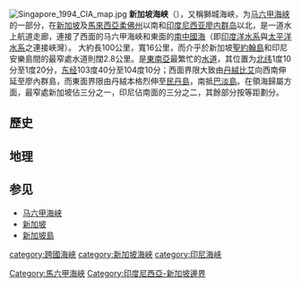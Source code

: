 [[File:Singapore_1994_CIA_map.jpg|thumb]]
'''新加坡海峡'''（{{lang-en|'''Singapore Strait'''}}），又稱獅城海峽，为[[马六甲海峡|马六甲海峡]]的一部分，在[[新加坡|新加坡]]及[[馬來西亞|馬來西亞]][[柔佛州|柔佛州]]以南和[[印度尼西亚|印度尼西亚]][[廖内群岛|廖内群岛]]以北，是一道水上航道走廊，連接了西面的马六甲海峽和東面的[[南中國海|南中國海]]（即[[印度洋水系|印度洋水系]]與[[太平洋水系|太平洋水系]]之連接峽灣）。 大約長100公里，寬16公里，而介乎於新加坡[[聖約翰島|聖約翰島]]和印尼安樂島間的最窄處水道則闊2.8公里。是[[東南亞|東南亞]]最繁忙的[[水道|水道]]，其位置为[[北纬|北纬]]1度10分至1度20分，[[东经|东经]]103度40分至104度10分；西面界限大致由[[丹絨比艾|丹絨比艾]]向西南伸延至廖內群島，而東面界限由丹絨本格烈伸至[[民丹島|民丹島]]，南抵[[巴淡島|巴淡島]]。在領海歸屬方面，最窄處新加坡佔三分之一，印尼佔南面的三分之二，其餘部分按等距劃分。

== 歷史 ==

== 地理 ==

==参见==
* [[马六甲海峡|马六甲海峡]]
* [[新加坡|新加坡]]
* [[新加坡島|新加坡島]]

{{Authority control}}
{{Asia-geo-stub}}

{{DEFAULTSORT:Singapore}}
[[category:跨國海峽|category:跨國海峽]]
[[Category:馬六甲海峽|Category:馬六甲海峽]]
[[category:新加坡海峽|category:新加坡海峽]]
[[category:印尼海峡|category:印尼海峡]]
[[Category:印度尼西亞-新加坡邊界|Category:印度尼西亞-新加坡邊界]]